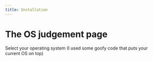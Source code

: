 ```yaml
---
title: Installation
---
```



# The OS judgement page

Select your operating system (I used some goofy code that puts your current OS
on top)

<Bleed>
  <SelectOs />
</Bleed>
